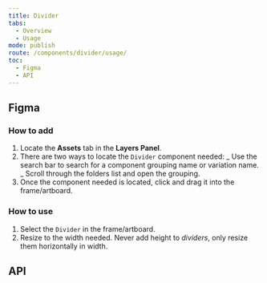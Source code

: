 ```yaml
---
title: Divider
tabs:
  - Overview
  - Usage
mode: publish
route: /components/divider/usage/
toc:
  - Figma
  - API
---
```



## Figma

### How to add

1. Locate the **Assets** tab in the **Layers Panel**.
2. There are two ways to locate the `Divider` component needed:
   _ Use the search bar to search for a component grouping name or variation name.
   _ Scroll through the folders list and open the grouping.
3. Once the component needed is located, click and drag it into the frame/artboard.

### How to use

1. Select the `Divider` in the frame/artboard.
2. Resize to the width needed. Never add height to _dividers_, only resize them horizontally in width.

## API

<PropsTable props={Divider.__docgenInfo.props} />
